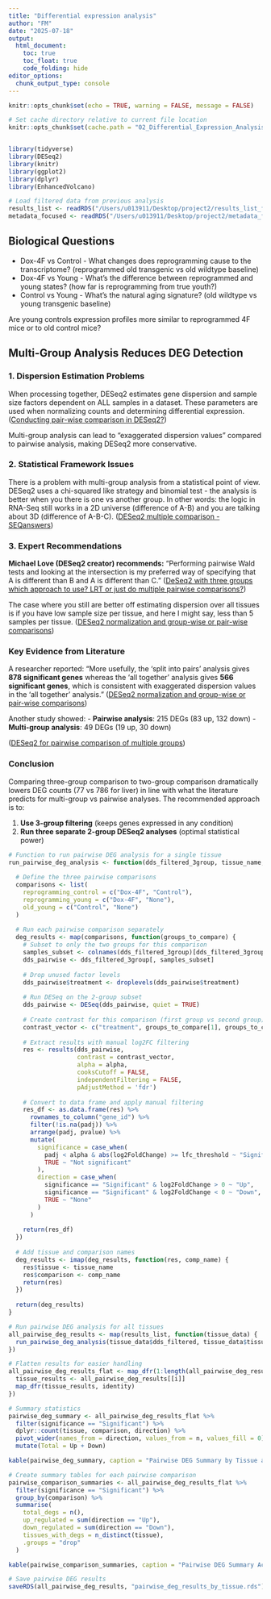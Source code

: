 ```yaml
---
title: "Differential expression analysis"
author: "FM"
date: "2025-07-18"
output: 
  html_document:
    toc: true
    toc_float: true
    code_folding: hide
editor_options: 
  chunk_output_type: console
---
```


```r
knitr::opts_chunk$set(echo = TRUE, warning = FALSE, message = FALSE)

# Set cache directory relative to current file location
knitr::opts_chunk$set(cache.path = "02_Differential_Expression_Analysis_cache/")


library(tidyverse)
library(DESeq2)
library(knitr)
library(ggplot2)
library(dplyr)
library(EnhancedVolcano) 

# Load filtered data from previous analysis
results_list <- readRDS("/Users/u013911/Desktop/project2/results_list_filtered.rds")
metadata_focused <- readRDS("/Users/u013911/Desktop/project2/metadata_focused.rds")

```


## Biological Questions

- Dox-4F vs Control - What changes does reprogramming cause to the transcriptome? (reprogrammed old transgenic vs old wildtype baseline)
- Dox-4F vs Young - What's the difference between reprogrammed and young states? (how far is reprogramming from true youth?)
- Control vs Young - What's the natural aging signature? (old wildtype vs young transgenic baseline)

Are young controls expression profiles more similar to reprogrammed 4F mice or to old control mice?


## Multi-Group Analysis Reduces DEG Detection

### 1. Dispersion Estimation Problems

When processing together, DESeq2 estimates gene dispersion and sample size factors dependent on ALL samples in a dataset. These parameters are used when normalizing counts and determining differential expression. ([Conducting pair-wise comparison in DESeq2?](https://support.bioconductor.org/p/9149442/))

Multi-group analysis can lead to "exaggerated dispersion values" compared to pairwise analysis, making DESeq2 more conservative.

### 2. Statistical Framework Issues

There is a problem with multi-group analysis from a statistical point of view. DESeq2 uses a chi-squared like strategy and binomial test - the analysis is better when you there is one vs another group. In other words: the logic in RNA-Seq still works in a 2D universe (difference of A-B) and you are talking about 3D (difference of A-B-C). ([DESeq2 multiple comparison - SEQanswers](https://www.seqanswers.com/forum/bioinformatics/bioinformatics-aa/74283-deseq2-multiple-comparison))

### 3. Expert Recommendations

**Michael Love (DESeq2 creator) recommends:** "Performing pairwise Wald tests and looking at the intersection is my preferred way of specifying that A is different than B and A is different than C." ([DeSeq2 with three groups which approach to use? LRT or just do multiple pairwise comparisons?](https://support.bioconductor.org/p/105885/))

The case where you still are better off estimating dispersion over all tissues is if you have low sample size per tissue, and here I might say, less than 5 samples per tissue. ([DESeq2 normalization and group-wise or pair-wise comparisons](https://support.bioconductor.org/p/102747/))

### Key Evidence from Literature

A researcher reported: "More usefully, the 'split into pairs' analysis gives **878 significant genes** whereas the 'all together' analysis gives **566 significant genes**, which is consistent with exaggerated dispersion values in the 'all together' analysis." ([DESeq2 normalization and group-wise or pair-wise comparisons](https://support.bioconductor.org/p/102747/))

Another study showed:
- **Pairwise analysis**: 215 DEGs (83 up, 132 down) 
- **Multi-group analysis**: 49 DEGs (19 up, 30 down)

([DESeq2 for pairwise comparison of multiple groups](https://www.biostars.org/p/439436/))

### Conclusion

Comparing three-group comparison to two-group comparison dramatically lowers DEG counts (77 vs 786 for liver) in line with what the literature predicts for multi-group vs pairwise analyses. The recommended approach is to:

1. **Use 3-group filtering** (keeps genes expressed in any condition)
2. **Run three separate 2-group DESeq2 analyses** (optimal statistical power)

```r
# Function to run pairwise DEG analysis for a single tissue
run_pairwise_deg_analysis <- function(dds_filtered_3group, tissue_name, alpha = 0.01, lfc_threshold = 0.5) {
  
  # Define the three pairwise comparisons
  comparisons <- list(
    reprogramming_control = c("Dox-4F", "Control"),
    reprogramming_young = c("Dox-4F", "None"), 
    old_young = c("Control", "None")
  )
  
  # Run each pairwise comparison separately
  deg_results <- map(comparisons, function(groups_to_compare) {
    # Subset to only the two groups for this comparison
    samples_subset <- colnames(dds_filtered_3group)[dds_filtered_3group$treatment %in% groups_to_compare]
    dds_pairwise <- dds_filtered_3group[, samples_subset]
    
    # Drop unused factor levels
    dds_pairwise$treatment <- droplevels(dds_pairwise$treatment)
    
    # Run DESeq on the 2-group subset
    dds_pairwise <- DESeq(dds_pairwise, quiet = TRUE)
    
    # Create contrast for this comparison (first group vs second group)
    contrast_vector <- c("treatment", groups_to_compare[1], groups_to_compare[2])
    
    # Extract results with manual log2FC filtering
    res <- results(dds_pairwise, 
                   contrast = contrast_vector,
                   alpha = alpha,
                   cooksCutoff = FALSE,
                   independentFiltering = FALSE,
                   pAdjustMethod = 'fdr')
    
    # Convert to data frame and apply manual filtering
    res_df <- as.data.frame(res) %>%
      rownames_to_column("gene_id") %>%
      filter(!is.na(padj)) %>%
      arrange(padj, pvalue) %>%
      mutate(
        significance = case_when(
          padj < alpha & abs(log2FoldChange) >= lfc_threshold ~ "Significant",
          TRUE ~ "Not significant"
        ),
        direction = case_when(
          significance == "Significant" & log2FoldChange > 0 ~ "Up",
          significance == "Significant" & log2FoldChange < 0 ~ "Down",
          TRUE ~ "None"
        )
      )
    
    return(res_df)
  })
  
  # Add tissue and comparison names
  deg_results <- imap(deg_results, function(res, comp_name) {
    res$tissue <- tissue_name
    res$comparison <- comp_name
    return(res)
  })
  
  return(deg_results)
}
```

```r
# Run pairwise DEG analysis for all tissues
all_pairwise_deg_results <- map(results_list, function(tissue_data) {
  run_pairwise_deg_analysis(tissue_data$dds_filtered, tissue_data$tissue)
})

# Flatten results for easier handling
all_pairwise_deg_results_flat <- map_dfr(1:length(all_pairwise_deg_results), function(i) {
  tissue_results <- all_pairwise_deg_results[[i]]
  map_dfr(tissue_results, identity)
})

# Summary statistics
pairwise_deg_summary <- all_pairwise_deg_results_flat %>%
  filter(significance == "Significant") %>%
  dplyr::count(tissue, comparison, direction) %>%
  pivot_wider(names_from = direction, values_from = n, values_fill = 0) %>%
  mutate(Total = Up + Down)

kable(pairwise_deg_summary, caption = "Pairwise DEG Summary by Tissue and Comparison")
```

```r
# Create summary tables for each pairwise comparison
pairwise_comparison_summaries <- all_pairwise_deg_results_flat %>%
  filter(significance == "Significant") %>%
  group_by(comparison) %>%
  summarise(
    total_degs = n(),
    up_regulated = sum(direction == "Up"),
    down_regulated = sum(direction == "Down"),
    tissues_with_degs = n_distinct(tissue),
    .groups = "drop"
  )

kable(pairwise_comparison_summaries, caption = "Pairwise DEG Summary Across All Tissues by Comparison Type")
```

```r
# Save pairwise DEG results
saveRDS(all_pairwise_deg_results, "pairwise_deg_results_by_tissue.rds")

```